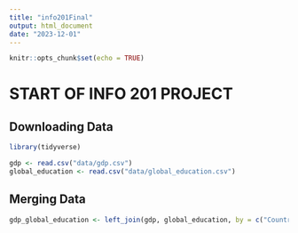 ```yaml
---
title: "info201Final"
output: html_document
date: "2023-12-01"
---
```


```r
knitr::opts_chunk$set(echo = TRUE)
```

# START OF INFO 201 PROJECT 
## Downloading Data
```r
library(tidyverse)

gdp <- read.csv("data/gdp.csv")
global_education <- read.csv("data/global_education.csv")
```

## Merging Data
```r
gdp_global_education <- left_join(gdp, global_education, by = c("Country.Territory" = "Countries.and.areas"))
```
